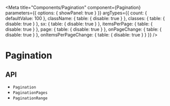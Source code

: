 

<Meta
  title="Components/Pagination"
  component={Pagination}
  parameters={{
    options: { showPanel: true }
  }}
  argTypes={{
    count: {
      defaultValue: 100
    },
    className: {
      table: {
        disable: true
      }
    },
    classes: {
      table: {
        disable: true
      }
    },
    sx: {
      table: {
        disable: true
      }
    },
    itemsPerPage: {
      table: {
        disable: true
      }
    },
    page: {
      table: {
        disable: true
      }
    },
    onPageChange: {
      table: {
        disable: true
      }
    },
    onItemsPerPageChange: {
      table: {
        disable: true
      }
    }
  }}
/>

# Pagination

<Description of={Pagination} />

<Canvas>
  <Story story={stories.Demo} name="Demo" />
</Canvas>

<ArgsTable story="Demo" />

## API

<ul>
  <li>
    <LinkTo kind="components-api-Pagination" story="page">
      <code>Pagination</code>
    </LinkTo>
  </li>
  <li>
    <LinkTo kind="components-api-PaginationPages" story="page">
      <code>PaginationPages</code>
    </LinkTo>
  </li>
  <li>
    <LinkTo kind="components-api-PaginationRange" story="page">
      <code>PaginationRange</code>
    </LinkTo>
  </li>
</ul>
